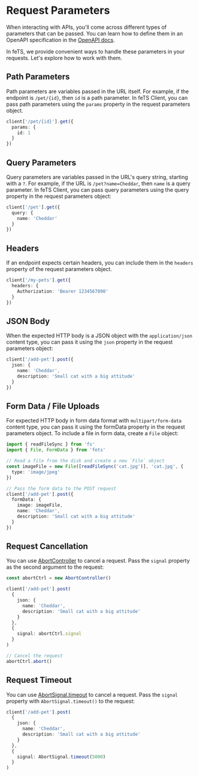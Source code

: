 # Request Parameters

When interacting with APIs, you'll come across different types of parameters that can be passed. You
can learn how to define them in an OpenAPI specification in the
[OpenAPI docs](https://swagger.io/docs/specification/describing-parameters/).

In feTS, we provide convenient ways to handle these parameters in your requests. Let's explore how
to work with them.

## Path Parameters

Path parameters are variables passed in the URL itself. For example, if the endpoint is `/pet/{id}`,
then `id` is a path parameter. In feTS Client, you can pass path parameters using the `params`
property in the request parameters object.

```ts filename="path-params.ts"
client['/pet/{id}'].get({
  params: {
    id: 1
  }
})
```

## Query Parameters

Query parameters are variables passed in the URL's query string, starting with a `?`. For example,
if the URL is `/pet?name=Cheddar`, then `name` is a query parameter. In feTS Client, you can pass
query parameters using the query property in the request parameters object:

```ts filename="query-params.ts"
client['/pet'].get({
  query: {
    name: 'Cheddar'
  }
})
```

## Headers

If an endpoint expects certain headers, you can include them in the `headers` property of the
request parameters object.

```ts filename="headers.ts"
client['/my-pets'].get({
  headers: {
    Authorization: 'Bearer 1234567890'
  }
})
```

## JSON Body

When the expected HTTP body is a JSON object with the `application/json` content type, you can pass
it using the `json` property in the request parameters object:

```ts filename="json-body.ts"
client['/add-pet'].post({
  json: {
    name: 'Cheddar',
    description: 'Small cat with a big attitude'
  }
})
```

## Form Data / File Uploads

For expected HTTP body in form data format with `multipart/form-data` content type, you can pass it
using the formData property in the request parameters object. To include a file in form data, create
a `File` object:

```ts filename="form-data.ts"
import { readFileSync } from 'fs'
import { File, FormData } from 'fets'

// Read a file from the disk and create a new `File` object
const imageFile = new File([readFileSync('cat.jpg')], 'cat.jpg', {
  type: 'image/jpeg'
})

// Pass the form data to the POST request
client['/add-pet'].post({
  formData: {
    image: imageFile,
    name: 'Cheddar',
    description: 'Small cat with a big attitude'
  }
})
```

## Request Cancellation

You can use [AbortController](https://developer.mozilla.org/en-US/docs/Web/API/AbortController) to
cancel a request. Pass the `signal` property as the second argument to the request:

```ts filename="request-cancellation.ts"
const abortCtrl = new AbortController()

client['/add-pet'].post(
  {
    json: {
      name: 'Cheddar',
      description: 'Small cat with a big attitude'
    }
  },
  {
    signal: abortCtrl.signal
  }
)

// Cancel the request
abortCtrl.abort()
```

## Request Timeout

You can use
[AbortSignal.timeout](https://developer.mozilla.org/en-US/docs/Web/API/AbortSignal/timeout) to
cancel a request. Pass the `signal` property with `AbortSignal.timeout()` to the request:

```ts filename="request-timeout.ts"
client['/add-pet'].post(
  {
    json: {
      name: 'Cheddar',
      description: 'Small cat with a big attitude'
    }
  },
  {
    signal: AbortSignal.timeout(5000)
  }
)
```
